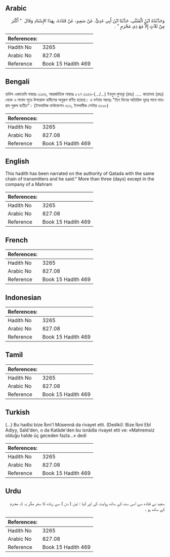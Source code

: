 ## Arabic


<div dir="rtl" lang="ar" style={{fontSize:'larger',backgroundColor:'#f8f9fa',padding:20}}>
وَحَدَّثَنَاهُ ابْنُ الْمُثَنَّى، حَدَّثَنَا ابْنُ أَبِي عَدِيٍّ، عَنْ سَعِيدٍ، عَنْ قَتَادَةَ، بِهَذَا الإِسْنَادِ وَقَالَ ‏ "‏ أَكْثَرَ مِنْ ثَلاَثٍ إِلاَّ مَعَ ذِي مَحْرَمٍ ‏"‏ ‏.‏
</div>
<div style={{backgroundColor:'#f8f9fa',padding:20, marginBottom: 10}}><table> <thead> <tr> <th>References:</th> <th></th> </tr> </thead> <tbody><tr><td>Hadith No</td><td>3265</td></tr><tr><td>Arabic No</td><td>827.08</td></tr><tr><td>Reference</td><td>Book 15 Hadith 469</td></tr></tbody></table></div>

## Bengali


<div dir="ltr" lang="bn" style={{fontSize:'larger',backgroundColor:'#f8f9fa',padding:20}}>
হাদিস একাডেমি নাম্বারঃ ৩১৫৬, আন্তর্জাতিক নাম্বারঃ ৮২৭ ৩১৫৬-(.../...) ইবনুল মুসান্না (রহঃ) ..... কাতাদাহ (রহঃ) থেকে এ সানাদ সূত্রে উপরোক্ত হাদীসের অনুরূপ বর্ণিত হয়েছে। এ বর্ণনায় আছেঃ "তিন দিনের অতিরিক্ত দূরত্ব সাথে মাহরাম পুরুষ ব্যতীত"। (ইসলামিক ফাউন্ডেশন ৩১৩, ইসলামীক সেন্টার ৩১২৮)
</div>
<div style={{backgroundColor:'#f8f9fa',padding:20, marginBottom: 10}}><table> <thead> <tr> <th>References:</th> <th></th> </tr> </thead> <tbody><tr><td>Hadith No</td><td>3265</td></tr><tr><td>Arabic No</td><td>827.08</td></tr><tr><td>Reference</td><td>Book 15 Hadith 469</td></tr></tbody></table></div>

## English


<div dir="ltr" lang="en" style={{fontSize:'larger',backgroundColor:'#f8f9fa',padding:20}}>
This hadith has been narrated on the authority of Qatada with the same chain of transmitters and he said:" More than three (days) except in the company of a Mahram
</div>
<div style={{backgroundColor:'#f8f9fa',padding:20, marginBottom: 10}}><table> <thead> <tr> <th>References:</th> <th></th> </tr> </thead> <tbody><tr><td>Hadith No</td><td>3265</td></tr><tr><td>Arabic No</td><td>827.08</td></tr><tr><td>Reference</td><td>Book 15 Hadith 469</td></tr></tbody></table></div>

## French


<div dir="ltr" lang="fr" style={{fontSize:'larger',backgroundColor:'#f8f9fa',padding:20}}>

</div>
<div style={{backgroundColor:'#f8f9fa',padding:20, marginBottom: 10}}><table> <thead> <tr> <th>References:</th> <th></th> </tr> </thead> <tbody><tr><td>Hadith No</td><td>3265</td></tr><tr><td>Arabic No</td><td>827.08</td></tr><tr><td>Reference</td><td>Book 15 Hadith 469</td></tr></tbody></table></div>

## Indonesian


<div dir="ltr" lang="id" style={{fontSize:'larger',backgroundColor:'#f8f9fa',padding:20}}>

</div>
<div style={{backgroundColor:'#f8f9fa',padding:20, marginBottom: 10}}><table> <thead> <tr> <th>References:</th> <th></th> </tr> </thead> <tbody><tr><td>Hadith No</td><td>3265</td></tr><tr><td>Arabic No</td><td>827.08</td></tr><tr><td>Reference</td><td>Book 15 Hadith 469</td></tr></tbody></table></div>

## Tamil


<div dir="ltr" lang="ta" style={{fontSize:'larger',backgroundColor:'#f8f9fa',padding:20}}>

</div>
<div style={{backgroundColor:'#f8f9fa',padding:20, marginBottom: 10}}><table> <thead> <tr> <th>References:</th> <th></th> </tr> </thead> <tbody><tr><td>Hadith No</td><td>3265</td></tr><tr><td>Arabic No</td><td>827.08</td></tr><tr><td>Reference</td><td>Book 15 Hadith 469</td></tr></tbody></table></div>

## Turkish


<div dir="ltr" lang="tr" style={{fontSize:'larger',backgroundColor:'#f8f9fa',padding:20}}>
(…) Bu hadîsi bize İbni'l Müsennâ da rivayet etti. (Dediki): Bize İbni Ebî Adiyy, Saîd'den, o da Katâde'den bu isnâdla rivayet etti ve: «Mahremsiz olduğu halde üç geceden fazla...» dedi
</div>
<div style={{backgroundColor:'#f8f9fa',padding:20, marginBottom: 10}}><table> <thead> <tr> <th>References:</th> <th></th> </tr> </thead> <tbody><tr><td>Hadith No</td><td>3265</td></tr><tr><td>Arabic No</td><td>827.08</td></tr><tr><td>Reference</td><td>Book 15 Hadith 469</td></tr></tbody></table></div>

## Urdu


<div dir="rtl" lang="ur" style={{fontSize:'larger',backgroundColor:'#f8f9fa',padding:20}}>
سعید نے قتادہ سے اسی سند کے ساتھ روایت کی اور کہا : تین ( دن ) سے زیادہ کا سفر مگر یہ کہ محرم کے ساتھ ہو ۔
</div>
<div style={{backgroundColor:'#f8f9fa',padding:20, marginBottom: 10}}><table> <thead> <tr> <th>References:</th> <th></th> </tr> </thead> <tbody><tr><td>Hadith No</td><td>3265</td></tr><tr><td>Arabic No</td><td>827.08</td></tr><tr><td>Reference</td><td>Book 15 Hadith 469</td></tr></tbody></table></div>